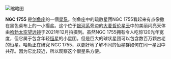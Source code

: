 [[File:A_Sprinkling_of_Stars.jpg|缩略图]]
{{NGCInfoBox|NGCID=NGC 1755|發現者=詹姆士·丹露帕|發現日期=1826年10月3日|其他編號=ESO 56-SC28|曆元=J2000.0|赤經=4時55分14.9秒
|赤緯=-68°12'15"|星座=剑鱼座|星體=星系|星等=9.9|表面亮度=|藍等=}}

'''NGC 1755''' 是[[剑鱼座|剑鱼座]]的一個[[星系|星系]]。剑鱼座中的疏散星团NGC 1755看起来有点像撒在黑色桌布上的一小撮盐。这个位于[[银河系|银河系]]旁边的[[大麦哲伦星云|大麦哲伦星云]]中的美丽闪亮天体由[[哈勃太空望远镜|哈勃太空望远镜]]于2021年12月拍摄到。虽然NGC 1755拥有令人吃惊120光年宽度，但它属于包含年轻[[恒星|恒星]]的小星团。但是巨大的球状星团可以包含数百万颗古老的恒星。哈勃正在研究 NGC 1755，以更好地了解不同的恒星群如何在同一星团中共存。因为它比较近，所以观察这个很星系方便。 

{{NGCReference|1755}}
{{Catalogs|NGC=1755}}